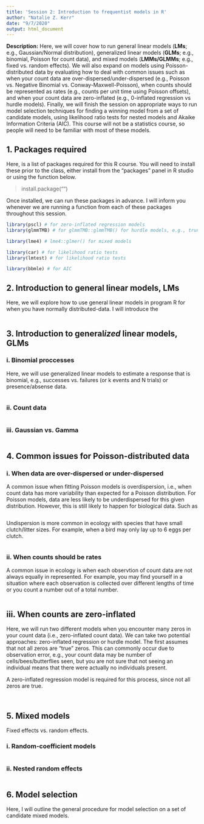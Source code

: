 ```yaml
---
title: 'Session 2: Introduction to frequentist models in R'
author: "Natalie Z. Kerr"
date: "9/7/2020"
output: html_document
---
```


**Description:** Here, we will cover how to run general linear models (**LMs**; e.g., Gaussian/Normal distribution), generalized linear models (**GLMs**; e.g., binomial, Poisson for count data), and mixed models (**LMMs/GLMMs**; e.g., fixed vs. random effects). We will also expand on models using Poisson-distributed data by evaluating how to deal with common issues such as when your count data are over-dispersed/under-dispersed (e.g., Poisson vs. Negative Binomial vs. Conway-Maxwell-Poisson), when counts should be represented as rates (e.g., counts per unit time using Poisson offsets), and when your count data are zero-inflated (e.g., 0-inflated regression vs hurdle models). Finally, we will finish the session on appropriate ways to run model selection techniques for finding a winning model from a set of candidate models, using likelihood ratio tests for nested models and Akaike Information Criteria (AIC). This course will not be a statistics course, so people will need to be familiar with most of these models.


## 1. Packages required

Here, is a list of packages required for this R course. You will need to install these prior to the class, either install from the "packages" panel in R studio or using the function below. 

> install.package("")

Once installed, we can run these packages in advance. I will inform you whenever we are running a function from each of these packages throughout this session. 

```r

library(pscl) # for zero-inflated regression models
library(glmmTMB) # for glmmTMB::glmmTMB() for hurdle models, e.g., truncated_Poisson(), and for under-dispersed Poisson data, compois()

library(lme4) # lme4::glmer() for mixed models

library(car) # for likelihood ratio tests
library(lmtest) # for likelihood ratio tests

library(bbmle) # for AIC

```


## 2. Introduction to general linear models, LMs

Here, we will explore how to use general linear models in program R for when you have normally distributed-data. I will introduce the 

```r

```


## 3. Introduction to general*ized* linear models, GLMs


### i. Binomial proccesses

Here, we will use generalized linear models to estimate a response that is binomial, e.g., successes vs. failures (or k events and N trials) or presence/absense data. 


```r

```

### ii. Count data

```r


```


### iii. Gaussian vs. Gamma

```r


```


## 4. Common issues for Poisson-distributed data

### i. When data are over-dispersed or under-dispersed

A common issue when fitting Poisson models is overdispersion, i.e., when count data has more variability than expected for a Poisson distribution. For Poisson models, data are less likely to be underdispersed for this given distribution. However, this is still likely to happen for biological data. Such as 



```r


```


Undispersion is more common in ecology with species that have small clutch/litter sizes. For example, when a bird may only lay up to 6 eggs per clutch.

```r


```


### ii. When counts should be rates 

A common issue in ecology is when each observtion of count data are not always equally in represented. For example, you may find yourself in a situation where each observation is collected over different lengths of time or you count a number out of a total number.  

```r




```


## iii. When counts are zero-inflated

Here, we will run two different models when you encounter many zeros in your count data (i.e., zero-inflated count data). We can take two potential approaches: zero-inflated regression or hurdle model. The first assumes that not all zeros are "true" zeros. This can commonly occur due to observation error, e.g., your count data may be number of cells/bees/butterflies seen, but you are not sure that not seeing an individual means that there were actually no individuals present. 

A zero-inflated regression model is required for this process, since not all zeros are true. 



```r

```


```r

```



## 5. Mixed models

Fixed effects vs. random effects.

### i. Random-coefficient models

```r


```




### ii. Nested random effects

```r

```



## 6. Model selection 

Here, I will outline the general procedure for model selection on a set of candidate mixed models. 

```r


```


